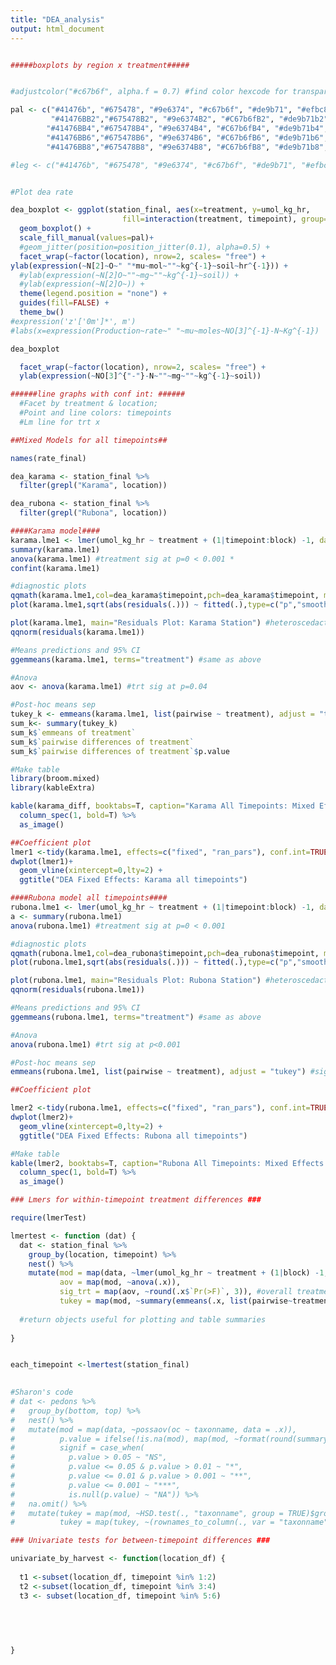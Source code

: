 ```yaml
---
title: "DEA_analysis"
output: html_document
---
```



```r

```


```r
#####boxplots by region x treatment#####


#adjustcolor("#c67b6f", alpha.f = 0.7) #find color hexcode for transparent version

pal <- c("#41476b", "#675478", "#9e6374", "#c67b6f", "#de9b71", "#efbc82", "#fbdfa2",
         "#41476BB2","#675478B2", "#9e6374B2", "#C67b6fB2", "#de9b71b2", "#efbc82b2", "#fbdfa2b2",
        "#41476BB4","#675478B4", "#9e6374B4", "#C67b6fB4", "#de9b71b4", "#efbc82b4", "#fbdfa2b4",
        "#41476BB6","#675478B6", "#9e6374B6", "#C67b6fB6", "#de9b71b6", "#efbc82b6", "#fbdfa2b6",
        "#41476BB8","#675478B8", "#9e6374B8", "#C67b6fB8", "#de9b71b8", "#efbc82b8", "#fbdfa2b8")

#leg <- c("#41476b", "#675478", "#9e6374", "#c67b6f", "#de9b71", "#efbc82", "#fbdfa2")


#Plot dea rate

dea_boxplot <- ggplot(station_final, aes(x=treatment, y=umol_kg_hr,
                         fill=interaction(treatment, timepoint), group=interaction(timepoint, treatment))) +
  geom_boxplot() +
  scale_fill_manual(values=pal)+
  #geom_jitter(position=position_jitter(0.1), alpha=0.5) +
  facet_wrap(~factor(location), nrow=2, scales= "free") +
ylab(expression(~N[2]~O~" "*mu~mol~""~kg^{-1}~soil~hr^{-1})) +
  #ylab(expression(~N[2]O~""~mg~""~kg^{-1}~soil)) +
  #ylab(expression(~N[2]O~)) +
  theme(legend.position = "none") +
  guides(fill=FALSE) +
  theme_bw()
#expression('z'['0m']*', m')
#labs(x=expression(Production~rate~" "~mu~moles~NO[3]^{-1}-N~Kg^{-1})

dea_boxplot

  facet_wrap(~factor(location), nrow=2, scales= "free") +
  ylab(expression(~NO[3]^{"-"}-N~""~mg~""~kg^{-1}~soil))

######line graphs with conf int: ######
  #Facet by treatment & location; 
  #Point and line colors: timepoints
  #Lm line for trt x
```


```r

##Mixed Models for all timepoints##

names(rate_final)

dea_karama <- station_final %>%
  filter(grepl("Karama", location))

dea_rubona <- station_final %>%
  filter(grepl("Rubona", location))

####Karama model####
karama.lme1 <- lmer(umol_kg_hr ~ treatment + (1|timepoint:block) -1, data=dea_karama) # -1 is for effects coding
summary(karama.lme1)
anova(karama.lme1) #treatment sig at p=0 < 0.001 *
confint(karama.lme1)

#diagnostic plots
qqmath(karama.lme1,col=dea_karama$timepoint,pch=dea_karama$timepoint, main="QQ Plot: Karama Mixed Effects Model All Timepoints")  #one timepoint has high residuals
plot(karama.lme1,sqrt(abs(residuals(.))) ~ fitted(.),type=c("p","smooth")) #patterned residuals; consider transforming

plot(karama.lme1, main="Residuals Plot: Karama Station") #heteroscedacticity of pearson residuals
qqnorm(residuals(karama.lme1))

#Means predictions and 95% CI
ggemmeans(karama.lme1, terms="treatment") #same as above

#Anova
aov <- anova(karama.lme1) #trt sig at p=0.04

#Post-hoc means sep
tukey_k <- emmeans(karama.lme1, list(pairwise ~ treatment), adjust = "tukey") #sig diff between brachiaria mono + Napier/Desmodium
sum_k<- summary(tukey_k)
sum_k$`emmeans of treatment`
sum_k$`pairwise differences of treatment`
sum_k$`pairwise differences of treatment`$p.value

#Make table
library(broom.mixed)
library(kableExtra)

kable(karama_diff, booktabs=T, caption="Karama All Timepoints: Mixed Effects Model DEA") %>%
  column_spec(1, bold=T) %>%
  as_image()

##Coefficient plot
lmer1 <-tidy(karama.lme1, effects=c("fixed", "ran_pars"), conf.int=TRUE)
dwplot(lmer1)+
  geom_vline(xintercept=0,lty=2) +
  ggtitle("DEA Fixed Effects: Karama all timepoints")

####Rubona model all timepoints####
rubona.lme1 <- lmer(umol_kg_hr ~ treatment + (1|timepoint:block) -1, data=dea_rubona) 
a <- summary(rubona.lme1)
anova(rubona.lme1) #treatment sig at p=0 < 0.001

#diagnostic plots
qqmath(rubona.lme1,col=dea_rubona$timepoint,pch=dea_rubona$timepoint, main="QQ Plot: Rubona Mixed Effects Model All Timepoints")  #one timepoint has high residuals
plot(rubona.lme1,sqrt(abs(residuals(.))) ~ fitted(.),type=c("p","smooth")) #patterned residuals; consider transforming

plot(rubona.lme1, main="Residuals Plot: Rubona Station") #heteroscedacticity of pearson residuals
qqnorm(residuals(rubona.lme1))

#Means predictions and 95% CI
ggemmeans(rubona.lme1, terms="treatment") #same as above

#Anova
anova(rubona.lme1) #trt sig at p<0.001

#Post-hoc means sep
emmeans(rubona.lme1, list(pairwise ~ treatment), adjust = "tukey") #sig diff between maize mono and napier mono

##Coefficient plot

lmer2 <-tidy(rubona.lme1, effects=c("fixed", "ran_pars"), conf.int=TRUE)
dwplot(lmer2)+
  geom_vline(xintercept=0,lty=2) +
  ggtitle("DEA Fixed Effects: Rubona all timepoints")

#Make table
kable(lmer2, booktabs=T, caption="Rubona All Timepoints: Mixed Effects Model DEA") %>%
  column_spec(1, bold=T) %>%
  as_image()

```

```r

### Lmers for within-timepoint treatment differences ###

require(lmerTest)

lmertest <- function (dat) {
  dat <- station_final %>%
    group_by(location, timepoint) %>%
    nest() %>%
    mutate(mod = map(data, ~lmer(umol_kg_hr ~ treatment + (1|block) -1, data = .)),
           aov = map(mod, ~anova(.x)),
           sig_trt = map(aov, ~round(.x$`Pr(>F)`, 3)), #overall treatment effect for location:timepoint
           tukey = map(mod, ~summary(emmeans(.x, list(pairwise~treatment), adjust = 'tukey')))) #post-hoc means sep and pairwise comparisons w/ p.values
      
  #return objects useful for plotting and table summaries          
  
}


each_timepoint <-lmertest(station_final)

  
#Sharon's code
# dat <- pedons %>%
#   group_by(bottom, top) %>%
#   nest() %>%
#   mutate(mod = map(data, ~possaov(oc ~ taxonname, data = .x)),
#          p.value = ifelse(!is.na(mod), map(mod, ~format(round(summary(.x)[[1]][["Pr(>F)"]][[1]], 5))), NA),
#          signif = case_when(
#            p.value > 0.05 ~ "NS",
#            p.value <= 0.05 & p.value > 0.01 ~ "*",
#            p.value <= 0.01 & p.value > 0.001 ~ "**",
#            p.value <= 0.001 ~ "***",
#            is.null(p.value) ~ "NA")) %>%
#   na.omit() %>%
#   mutate(tukey = map(mod, ~HSD.test(., "taxonname", group = TRUE)$groups),
#          tukey = map(tukey, ~(rownames_to_column(., var = "taxonname"))))


```

```r


### Univariate tests for between-timepoint differences ###

univariate_by_harvest <- function(location_df) {
  
  t1 <-subset(location_df, timepoint %in% 1:2)
  t2 <-subset(location_df, timepoint %in% 3:4)
  t3 <- subset(location_df, timepoint %in% 5:6)


  
  
  
}




```


<!-- #all regions -->
<!-- names(new_df) -->
<!-- lme.1 <- lmer(B_mg_kg_NH4N~ region+trt + (1|farm:region), data=new_df) -->
<!-- summary(lme.1) #cereal monoculture sig at p=0.02 -->

<!-- anova(lme.1) #(trt marginal (p=0.11), region nonsig (p=0.22)) -->

<!-- confint(lme.1) -->

<!-- #diagnostic plots -->
<!-- qqmath(lme.1,col=new_df$farm,pch=new_df$farm, main="QQ Plot: Mixed Effects Model All Regions") #high residuals from one farm -->
<!-- plot(lme.1,sqrt(abs(residuals(.))) ~ fitted(.),type=c("p","smooth")) -->

<!-- plot(lme.1, main="Residuals Plot: Mixed Effects Model All Regions") #heteroscedacticity of pearson residuals -->
<!-- qqnorm(residuals(lme.1)) -->

<!-- #get predicted mean effects -->
<!-- library(ggeffects) -->
<!-- ggpredict(lme.1) -->
<!-- ggemmeans(lme.1, terms=c("trt", "region")) -->

<!-- means <- difflsmeans(lme.1) #monocultre is sig different from napier and brachiaria -->

<!-- #Coefficient plot -->
<!-- library(dotwhisker) -->
<!-- library(broom) -->
<!-- library(dplyr) -->
<!-- library(broom.mixed) -->

<!-- lmer1 <-tidy(lme.1, effects=c("fixed", "ran_pars"), conf.int=TRUE) -->
<!-- dwplot(lmer1)+ -->
<!--   geom_vline(xintercept=0,lty=2) + -->
<!--   ggtitle("Fixed Effects: All Regions") -->